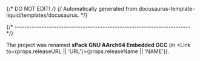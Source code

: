 {/* DO NOT EDIT! */}
{/* Automatically generated from docusaurus-template-liquid/templates/docusaurus. */}


{/* ------------------------------------------------------------------------ */}

The project was renamed **xPack GNU AArch64 Embedded GCC**
(in <Link to={props.releaseURL || 'URL'}>{props.releaseName || 'NAME'}</Link>).
